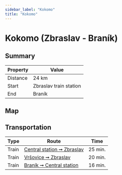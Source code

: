 ```yaml
---
sidebar_label: "Kokomo"
title: "Kokomo"
---
```



# Kokomo (Zbraslav - Braník)

## Summary

| Property | Value |
| --- | --- |
| Distance | 24 km |
| Start | Zbraslav train station |
| End | Braník |

## Map

<MapyCzEmbeddedPath id="kebofepede"></MapyCzEmbeddedPath>

<DesktopOrMobileLink caption={Sizes.CentralStation} desktopLink="x" mobileLink="x"></DesktopOrMobileLink>

## Transportation

| Type | Route | Time |
| --- | --- | --- |
| Train | [Central station ➞ Zbraslav](https://idos.idnes.cz/vlakyautobusymhdvse/spojeni/vysledky/?f=Praha%20hl.n.&fc=100003&t=Praha-Zbraslav&tc=100003&direct=true&af=true&trt=150,151,152,153&fcs=3 "See timetable" ) | 25 min. |
| Train | [Vršovice ➞ Zbraslav](https://idos.idnes.cz/vlakyautobusymhdvse/spojeni/vysledky/?f=Praha-Vr%C5%A1ovice&fc=100003&t=Praha-Zbraslav&tc=100003&direct=true&af=true&trt=150,151,152,153&fcs=3 "See timetable" ) | 20 min. |
| Train | [Braník ➞ Central station](https://idos.idnes.cz/vlakyautobusymhdvse/spojeni/vysledky/?f=Praha-Bran%C3%ADk&fc=100003&t=Praha%20hl.n.&tc=100003&direct=true&af=true&trt=150,151,152,153&fcs=3 "See timetable" ) | 16 min. |
